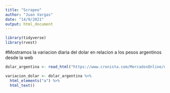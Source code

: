 ```yaml
---
title: "Scrapeo"
author: "Juan Vargas"
date: "14/9/2021"
output: html_document
---
```


```r
library(tidyverse)
library(rvest)
```

#Mostramos la variacion diaria del dolar en relacion a los pesos argentinos desde la web


```r
dolar_argentina <- read_html("https://www.cronista.com/MercadosOnline/dolar.html") 
```


```r
variacion_dolar <- dolar_argentina %>% 
  html_elements("a") %>% 
  html_text()
```

